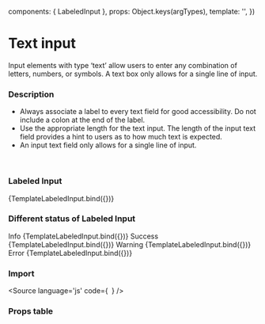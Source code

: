 

  components: { LabeledInput },
  props:      Object.keys(argTypes),
  template:   '<LabeledInput v-bind="$props" />',
})


<Meta title="Components/Form/Input"
  component={LabeledInput}
/>

# Text input
Input elements with type ‘text’ allow users to enter any combination of letters, numbers, or symbols. A text box only allows for a single line of input.


### Description
- Always associate a label to every text field for good accessibility. Do not include a colon at the end of the label.
- Use the appropriate length for the text input. The length of the input text field provides a hint to users as to how much text is expected.
- An input text field only allows for a single line of input.

<br/>


### Labeled Input
<Canvas isColumn>
  <Story
    name="Labeled Input"
    args={{
      label: 'Name',
      type: 'text',
      value: 'Simon',
    }}>
    {TemplateLabeledInput.bind({})}
  </Story>
</Canvas>

### Different status of Labeled Input

<Canvas isColumn>
Info
  <Story
    Info
    name='Labeled Input Info'
    args={{
      label: 'Name',
      type: 'text',
      value: 'Simon',
      status: 'info',
      tooltipKey: 'Info message'
    }}>
    {TemplateLabeledInput.bind({})}
  </Story>
  Success
  <Story
    name='Labeled Input Success'
    args={{
      label: 'Name',
      type: 'text',
      value: 'Simon',
      status: 'success',
      tooltipKey: 'Success message'
    }}>
    {TemplateLabeledInput.bind({})}
  </Story>
  Warning
  <Story
    name='Labeled Input Warning'
    args={{
      label: 'Name',
      type: 'text',
      value: 'Simon',
      status: 'warning',
       tooltipKey: 'Warning message'
    }}>
    {TemplateLabeledInput.bind({})}
  </Story>
  Error
  <Story
    name='Labeled Input Error'
    args={{
      label: 'Name',
      type: 'text',
      value: 'Simon',
      status: 'error',
      tooltipKey: 'Error message'
    }}>
    {TemplateLabeledInput.bind({})}
  </Story>
</Canvas>

<br/>

### Import

<Source
  language='js'
  code={`
  `}
/>

### Props table
<ArgsTable of={LabeledInput} />
